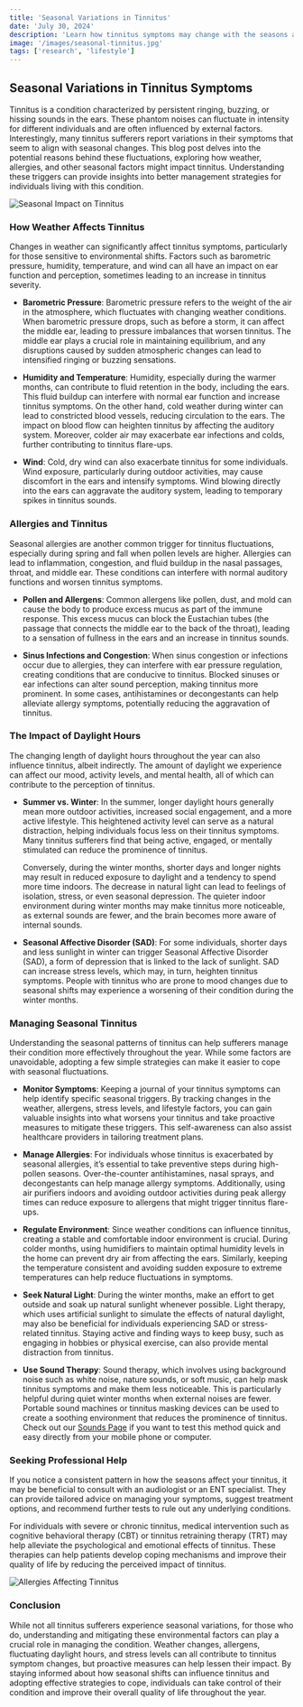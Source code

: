 ```yaml
---
title: 'Seasonal Variations in Tinnitus'
date: 'July 30, 2024'
description: 'Learn how tinnitus symptoms may change with the seasons and discover possible triggers that could affect your condition.'
image: '/images/seasonal-tinnitus.jpg'
tags: ['research', 'lifestyle']
---
```


## Seasonal Variations in Tinnitus Symptoms

Tinnitus is a condition characterized by persistent ringing, buzzing, or hissing sounds in the ears. These phantom noises can fluctuate in intensity for different individuals and are often influenced by external factors. Interestingly, many tinnitus sufferers report variations in their symptoms that seem to align with seasonal changes. This blog post delves into the potential reasons behind these fluctuations, exploring how weather, allergies, and other seasonal factors might impact tinnitus. Understanding these triggers can provide insights into better management strategies for individuals living with this condition.

<Image
  src="/images/seasonal-tinnitus-2.jpg"
  alt="Seasonal Impact on Tinnitus"
/>

### How Weather Affects Tinnitus

Changes in weather can significantly affect tinnitus symptoms, particularly for those sensitive to environmental shifts. Factors such as barometric pressure, humidity, temperature, and wind can all have an impact on ear function and perception, sometimes leading to an increase in tinnitus severity.

- **Barometric Pressure**: Barometric pressure refers to the weight of the air in the atmosphere, which fluctuates with changing weather conditions. When barometric pressure drops, such as before a storm, it can affect the middle ear, leading to pressure imbalances that worsen tinnitus. The middle ear plays a crucial role in maintaining equilibrium, and any disruptions caused by sudden atmospheric changes can lead to intensified ringing or buzzing sensations.
- **Humidity and Temperature**: Humidity, especially during the warmer months, can contribute to fluid retention in the body, including the ears. This fluid buildup can interfere with normal ear function and increase tinnitus symptoms. On the other hand, cold weather during winter can lead to constricted blood vessels, reducing circulation to the ears. The impact on blood flow can heighten tinnitus by affecting the auditory system. Moreover, colder air may exacerbate ear infections and colds, further contributing to tinnitus flare-ups.

- **Wind**: Cold, dry wind can also exacerbate tinnitus for some individuals. Wind exposure, particularly during outdoor activities, may cause discomfort in the ears and intensify symptoms. Wind blowing directly into the ears can aggravate the auditory system, leading to temporary spikes in tinnitus sounds.

<AdComponent />

### Allergies and Tinnitus

Seasonal allergies are another common trigger for tinnitus fluctuations, especially during spring and fall when pollen levels are higher. Allergies can lead to inflammation, congestion, and fluid buildup in the nasal passages, throat, and middle ear. These conditions can interfere with normal auditory functions and worsen tinnitus symptoms.

- **Pollen and Allergens**: Common allergens like pollen, dust, and mold can cause the body to produce excess mucus as part of the immune response. This excess mucus can block the Eustachian tubes (the passage that connects the middle ear to the back of the throat), leading to a sensation of fullness in the ears and an increase in tinnitus sounds.

- **Sinus Infections and Congestion**: When sinus congestion or infections occur due to allergies, they can interfere with ear pressure regulation, creating conditions that are conducive to tinnitus. Blocked sinuses or ear infections can alter sound perception, making tinnitus more prominent. In some cases, antihistamines or decongestants can help alleviate allergy symptoms, potentially reducing the aggravation of tinnitus.

<AdComponent />

### The Impact of Daylight Hours

The changing length of daylight hours throughout the year can also influence tinnitus, albeit indirectly. The amount of daylight we experience can affect our mood, activity levels, and mental health, all of which can contribute to the perception of tinnitus.

- **Summer vs. Winter**: In the summer, longer daylight hours generally mean more outdoor activities, increased social engagement, and a more active lifestyle. This heightened activity level can serve as a natural distraction, helping individuals focus less on their tinnitus symptoms. Many tinnitus sufferers find that being active, engaged, or mentally stimulated can reduce the prominence of tinnitus.

  Conversely, during the winter months, shorter days and longer nights may result in reduced exposure to daylight and a tendency to spend more time indoors. The decrease in natural light can lead to feelings of isolation, stress, or even seasonal depression. The quieter indoor environment during winter months may make tinnitus more noticeable, as external sounds are fewer, and the brain becomes more aware of internal sounds.

- **Seasonal Affective Disorder (SAD)**: For some individuals, shorter days and less sunlight in winter can trigger Seasonal Affective Disorder (SAD), a form of depression that is linked to the lack of sunlight. SAD can increase stress levels, which may, in turn, heighten tinnitus symptoms. People with tinnitus who are prone to mood changes due to seasonal shifts may experience a worsening of their condition during the winter months.

### Managing Seasonal Tinnitus

Understanding the seasonal patterns of tinnitus can help sufferers manage their condition more effectively throughout the year. While some factors are unavoidable, adopting a few simple strategies can make it easier to cope with seasonal fluctuations.

- **Monitor Symptoms**: Keeping a journal of your tinnitus symptoms can help identify specific seasonal triggers. By tracking changes in the weather, allergens, stress levels, and lifestyle factors, you can gain valuable insights into what worsens your tinnitus and take proactive measures to mitigate these triggers. This self-awareness can also assist healthcare providers in tailoring treatment plans.

- **Manage Allergies**: For individuals whose tinnitus is exacerbated by seasonal allergies, it’s essential to take preventive steps during high-pollen seasons. Over-the-counter antihistamines, nasal sprays, and decongestants can help manage allergy symptoms. Additionally, using air purifiers indoors and avoiding outdoor activities during peak allergy times can reduce exposure to allergens that might trigger tinnitus flare-ups.

- **Regulate Environment**: Since weather conditions can influence tinnitus, creating a stable and comfortable indoor environment is crucial. During colder months, using humidifiers to maintain optimal humidity levels in the home can prevent dry air from affecting the ears. Similarly, keeping the temperature consistent and avoiding sudden exposure to extreme temperatures can help reduce fluctuations in symptoms.

- **Seek Natural Light**: During the winter months, make an effort to get outside and soak up natural sunlight whenever possible. Light therapy, which uses artificial sunlight to simulate the effects of natural daylight, may also be beneficial for individuals experiencing SAD or stress-related tinnitus. Staying active and finding ways to keep busy, such as engaging in hobbies or physical exercise, can also provide mental distraction from tinnitus.

- **Use Sound Therapy**: Sound therapy, which involves using background noise such as white noise, nature sounds, or soft music, can help mask tinnitus symptoms and make them less noticeable. This is particularly helpful during quiet winter months when external noises are fewer. Portable sound machines or tinnitus masking devices can be used to create a soothing environment that reduces the prominence of tinnitus. Check out our [Sounds Page](/zen) if you want to test this method quick and easy directly from your mobile phone or computer.

<AdComponent />

### Seeking Professional Help

If you notice a consistent pattern in how the seasons affect your tinnitus, it may be beneficial to consult with an audiologist or an ENT specialist. They can provide tailored advice on managing your symptoms, suggest treatment options, and recommend further tests to rule out any underlying conditions.

For individuals with severe or chronic tinnitus, medical intervention such as cognitive behavioral therapy (CBT) or tinnitus retraining therapy (TRT) may help alleviate the psychological and emotional effects of tinnitus. These therapies can help patients develop coping mechanisms and improve their quality of life by reducing the perceived impact of tinnitus.

<Image src="/images/seasonal-tinnitus.jpg" alt="Allergies Affecting Tinnitus" />

### Conclusion

While not all tinnitus sufferers experience seasonal variations, for those who do, understanding and mitigating these environmental factors can play a crucial role in managing the condition. Weather changes, allergens, fluctuating daylight hours, and stress levels can all contribute to tinnitus symptom changes, but proactive measures can help lessen their impact. By staying informed about how seasonal shifts can influence tinnitus and adopting effective strategies to cope, individuals can take control of their condition and improve their overall quality of life throughout the year.
